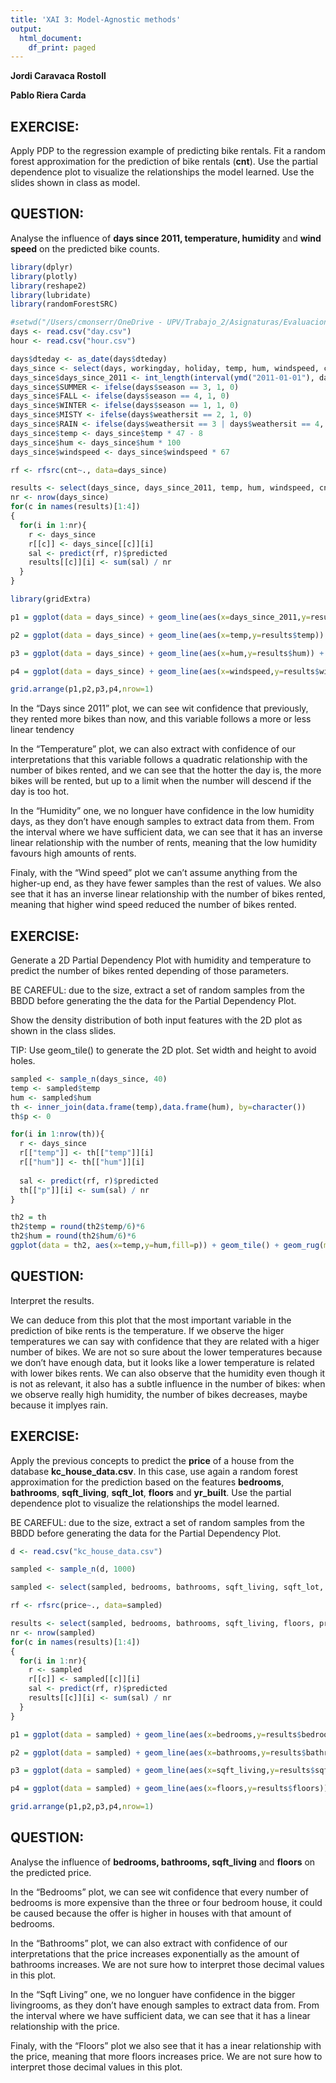 ```yaml
---
title: 'XAI 3: Model-Agnostic methods'
output:
  html_document:
    df_print: paged
---
```


**Jordi Caravaca Rostoll**

**Pablo Riera Carda**

## EXERCISE:

Apply PDP to the regression example of predicting bike rentals. Fit a random forest approximation for the prediction of bike rentals (**cnt**). Use the partial dependence plot to visualize the relationships the model learned. Use the slides shown in class as model.  

## QUESTION:

Analyse the influence of **days since 2011, temperature, humidity** and **wind speed** on the predicted bike counts.


```r
library(dplyr)
library(plotly)
library(reshape2)
library(lubridate)
library(randomForestSRC)

#setwd("/Users/cmonserr/OneDrive - UPV/Trabajo_2/Asignaturas/Evaluacion de modelos/Practicas/Practica 3/Bike-Sharing-Dataset")
days <- read.csv("day.csv")
hour <- read.csv("hour.csv")

days$dteday <- as_date(days$dteday)
days_since <- select(days, workingday, holiday, temp, hum, windspeed, cnt)
days_since$days_since_2011 <- int_length(interval(ymd("2011-01-01"), days$dteday)) / (3600*24)
days_since$SUMMER <- ifelse(days$season == 3, 1, 0)
days_since$FALL <- ifelse(days$season == 4, 1, 0)
days_since$WINTER <- ifelse(days$season == 1, 1, 0)
days_since$MISTY <- ifelse(days$weathersit == 2, 1, 0)
days_since$RAIN <- ifelse(days$weathersit == 3 | days$weathersit == 4, 1, 0)
days_since$temp <- days_since$temp * 47 - 8
days_since$hum <- days_since$hum * 100
days_since$windspeed <- days_since$windspeed * 67

rf <- rfsrc(cnt~., data=days_since)

results <- select(days_since, days_since_2011, temp, hum, windspeed, cnt)
nr <- nrow(days_since)
for(c in names(results)[1:4])
{
  for(i in 1:nr){
    r <- days_since
    r[[c]] <- days_since[[c]][i]
    sal <- predict(rf, r)$predicted
    results[[c]][i] <- sum(sal) / nr
  }
}


```


```r
library(gridExtra)

p1 = ggplot(data = days_since) + geom_line(aes(x=days_since_2011,y=results$days_since_2011)) + geom_rug(mapping=aes(x=days_since_2011),sides = "b",inherit.aes=F) + labs(x = "Days since 2011", y="Prediction")

p2 = ggplot(data = days_since) + geom_line(aes(x=temp,y=results$temp)) + geom_rug(mapping=aes(x=temp),sides = "b",inherit.aes=F) + labs(x = "Temperature", y="")

p3 = ggplot(data = days_since) + geom_line(aes(x=hum,y=results$hum)) + geom_rug(mapping=aes(x=hum),sides = "b",inherit.aes=F) + labs(x = "Humidity", y="")

p4 = ggplot(data = days_since) + geom_line(aes(x=windspeed,y=results$windspeed)) + geom_rug(mapping=aes(x=windspeed),sides = "b",inherit.aes=F) + labs(x = "Wind speed", y="")

grid.arrange(p1,p2,p3,p4,nrow=1) 
```

In the "Days since 2011" plot, we can see wit confidence that previously, they rented more bikes than now, and this variable follows a more or less linear tendency

In the "Temperature" plot, we can also extract with confidence of our interpretations that this variable follows a quadratic relationship with the number of bikes rented, and we can see that the hotter the day is, the more bikes will be rented, but up to a limit when the number will descend if the day is too hot.

In the "Humidity" one, we no longuer have confidence in the low humidity days, as they don't have enough samples to extract data from them. From the interval where we have sufficient data, we can see that it has an inverse linear relationship with the number of rents, meaning that the low humidity favours high amounts of rents.

Finaly, with the "Wind speed" plot we can't assume anything from the higher-up end, as they have fewer samples than the rest of values. We also see that it has an inverse linear relationship with the number of bikes rented, meaning that higher wind speed reduced the number of bikes rented.

## EXERCISE:

Generate a 2D Partial Dependency Plot with humidity and temperature to predict the number of bikes rented depending of those parameters.

BE CAREFUL: due to the size, extract a set of random samples from the BBDD before generating the the data for the Partial Dependency Plot. 

Show the density distribution of both input features with the 2D plot as shown in the class slides. 

TIP: Use geom_tile() to generate the 2D plot. Set width and height to avoid holes. 




```r

sampled <- sample_n(days_since, 40)
temp <- sampled$temp
hum <- sampled$hum
th <- inner_join(data.frame(temp),data.frame(hum), by=character())
th$p <- 0

for(i in 1:nrow(th)){
  r <- days_since
  r[["temp"]] <- th[["temp"]][i]
  r[["hum"]] <- th[["hum"]][i]
  
  sal <- predict(rf, r)$predicted
  th[["p"]][i] <- sum(sal) / nr
}

```

```r
th2 = th
th2$temp = round(th2$temp/6)*6
th2$hum = round(th2$hum/6)*6
ggplot(data = th2, aes(x=temp,y=hum,fill=p)) + geom_tile() + geom_rug(mapping=aes(x=th$temp),sides = "b",inherit.aes=F)+ geom_rug(mapping=aes(y=th$hum),sides = "l",inherit.aes=F) + labs(x = "Temperature", y="Humidity")
```


## QUESTION:

Interpret the results.

We can deduce from this plot that the most important variable in the prediction of bike rents is the temperature. If we observe the higer temperatures we can say with confidence that they are related with a higer number of bikes. We are not so sure about the lower temperatures because we don't have enough data, but it looks like a lower temperature is related with lower bikes rents. We can also observe that the humidity even though it is not as relevant, it also has a subtle influence in the number of bikes: when we observe really high humidity, the number of bikes decreases, maybe because it implyes rain.

## EXERCISE:

Apply the previous concepts to predict the **price** of a house from the database **kc_house_data.csv**. In this case, use again a random forest approximation for the prediction based on the features **bedrooms**, **bathrooms**, **sqft_living**, **sqft_lot**, **floors** and **yr_built**. 
Use the partial dependence plot to visualize the relationships the model learned.

BE CAREFUL: due to the size, extract a set of random samples from the BBDD before generating the data for the Partial Dependency Plot. 


```r

d <- read.csv("kc_house_data.csv")

sampled <- sample_n(d, 1000)

sampled <- select(sampled, bedrooms, bathrooms, sqft_living, sqft_lot, floors, yr_built, price)

rf <- rfsrc(price~., data=sampled)

results <- select(sampled, bedrooms, bathrooms, sqft_living, floors, price)
nr <- nrow(sampled)
for(c in names(results)[1:4])
{
  for(i in 1:nr){
    r <- sampled
    r[[c]] <- sampled[[c]][i]
    sal <- predict(rf, r)$predicted
    results[[c]][i] <- sum(sal) / nr
  }
}

```



```r

p1 = ggplot(data = sampled) + geom_line(aes(x=bedrooms,y=results$bedrooms)) + geom_rug(mapping=aes(x=bedrooms),sides = "b",inherit.aes=F) + labs(x = "Bedrooms", y="Prediction")

p2 = ggplot(data = sampled) + geom_line(aes(x=bathrooms,y=results$bathrooms)) + geom_rug(mapping=aes(x=bathrooms),sides = "b",inherit.aes=F) + labs(x = "Bathrooms", y="")

p3 = ggplot(data = sampled) + geom_line(aes(x=sqft_living,y=results$sqft_living)) + geom_rug(mapping=aes(x=sqft_living),sides = "b",inherit.aes=F) + labs(x = "Sqft Living", y="")

p4 = ggplot(data = sampled) + geom_line(aes(x=floors,y=results$floors)) + geom_rug(mapping=aes(x=floors),sides = "b",inherit.aes=F) + labs(x = "Floors", y="")

grid.arrange(p1,p2,p3,p4,nrow=1) 
```

## QUESTION:

Analyse the influence of **bedrooms, bathrooms, sqft_living** and **floors** on the predicted price.


In the "Bedrooms" plot, we can see wit confidence that every number of bedrooms is more expensive than the three or four bedroom house, it could be caused because the offer is higher in houses with that amount of bedrooms.

In the "Bathrooms" plot, we can also extract with confidence of our interpretations that the price increases exponentially as the amount of bathrooms increases. We are not sure how to interpret those decimal values in this plot.

In the "Sqft Living" one, we no longuer have confidence in the bigger livingrooms, as they don't have enough samples to extract data from. From the interval where we have sufficient data, we can see that it has a linear relationship with the price.

Finaly, with the "Floors" plot we also see that it has a inear relationship with the price, meaning that more floors increases price. We are not sure how to interpret those decimal values in this plot.


